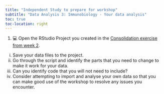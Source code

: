 ```yaml
---
title: "Independent Study to prepare for workshop"
subtitle: "Data Analysis 3: Immunobiology - Your data analysis"
toc: true
toc-location: right
---
```


1.  💻 Open the RStudio Project you created in the [Consolidation exercise from week 2](../week-2/study_after_workshop.html).
   i.   Save your data files to the project.
   ii.  Go through the script and identify the parts that you need to change to make it work for your data.
   iii.  Can you identify code that you will not need to include?
   iv.  Consider attempting to import and analyse your own data so that you can make good use of the workshop to resolve any issues you encounter.


